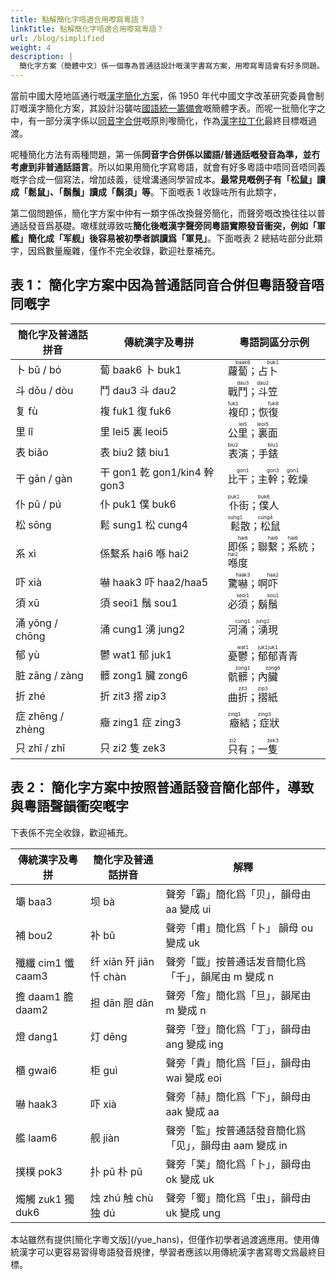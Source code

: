 ```yaml
---
title: 點解簡化字唔適合用嚟寫粵語？
linkTitle: 點解簡化字唔適合用嚟寫粵語？
url: /blog/simplified
weight: 4
description: |
  簡化字方案（簡體中文）係一個專為普通話設計嘅漢字書寫方案，用嚟寫粵語會有好多問題。
---
```



當前中國大陸地區通行嘅[漢字簡化方案](https://zh.wikipedia.org/zh-hant/%E6%B1%89%E5%AD%97%E7%AE%80%E5%8C%96%E6%96%B9%E6%A1%88)，係 1950 年代中國文字改革研究委員會制訂嘅漢字簡化方案，其設計沿襲咗[國語統一籌備會](https://zh.wikipedia.org/wiki/%E6%95%99%E8%82%B2%E9%83%A8%E5%9C%8B%E8%AA%9E%E6%8E%A8%E8%A1%8C%E5%A7%94%E5%93%A1%E6%9C%83)嘅簡體字表。而呢一批簡化字之中，有一部分漢字係以[同音字合併](https://zh.wikipedia.org/wiki/%E5%90%8C%E9%9F%B3%E6%B1%89%E5%AD%97%E4%B9%A6%E5%86%99%E8%A7%84%E5%88%99)嘅原則嚟簡化，作為[漢字拉丁化](https://zh.wikipedia.org/wiki/%E6%B1%89%E5%AD%97%E6%8B%89%E4%B8%81%E5%8C%96%E8%BF%90%E5%8A%A8)最終目標嘅過渡。

呢種簡化方法有兩種問題，第一係**同音字合併係以國語/普通話嘅發音為準，並冇考慮到非普通話語言**。所以如果用簡化字寫粵語，就會有好多粵語中唔同音唔同義嘅字合成一個寫法，增加歧義，徒增溝通同學習成本。**最常見嘅例子有「松鼠」讀成「鬆鼠」、「鬍鬚」讀成「鬍須」等**。下面嘅表 1 收錄咗所有此類字，

第二個問題係，簡化字方案中仲有一類字係改換聲旁簡化，而聲旁嘅改換往往以普通話發音爲基礎。噉樣就導致咗**簡化後嘅漢字聲旁同粵語實際發音衝突，例如「軍艦」簡化成「军舰」後容易被初學者誤讀爲「軍見」**。下面嘅表 2 總結咗部分此類字，因爲數量龐雜，僅作不完全收錄，歡迎社羣補充。

## 表 1： 簡化字方案中因為普通話同音合併但粵語發音唔同嘅字

| 簡化字及普通話拼音 | 傳統漢字及粵拼               | 粵語詞區分示例                                                                                                                 |
| ------------------ | ---------------------------- | ------------------------------------------------------------------------------------------------------------------------------ |
| 卜 bǔ / bó         | 蔔 baak6 卜 buk1             | 蘿<ruby>蔔<rt>baak6</rt></ruby>；占<ruby>卜<rt>buk1</rt></ruby>                                                                |
| 斗 dǒu / dòu       | 鬥 dau3 斗 dau2              | 戰<ruby>鬥<rt>dau3</rt></ruby>；<ruby>斗<rt>dau2</rt></ruby>笠                                                                 |
| 复 fù              | 複 fuk1 復 fuk6              | <ruby>複<rt>fuk1</rt></ruby>印；恢<ruby>復<rt>fuk6</rt></ruby>                                                                 |
| 里 lǐ              | 里 lei5 裏 leoi5             | 公<ruby>里<rt>lei5</rt></ruby>；<ruby>裏<rt>leoi5</rt></ruby>面                                                                |
| 表 biǎo            | 表 biu2 錶 biu1              | <ruby>表<rt>biu2</rt></ruby>演；手<ruby>錶<rt>biu1</rt></ruby>                                                                 |
| 干 gān / gàn       | 干 gon1 乾 gon1/kin4 幹 gon3 | 比<ruby>干<rt>gon1</rt></ruby>；主<ruby>幹<rt>gon3</rt></ruby>；<ruby>乾<rt>gon1</rt></ruby>燥                                 |
| 仆 pū / pú         | 仆 puk1 僕 buk6              | <ruby>仆<rt>puk1</rt></ruby>街；<ruby>僕<rt>buk6</rt></ruby>人                                                                 |
| 松 sōng            | 鬆 sung1 松 cung4            | <ruby>鬆<rt>sung1</rt></ruby>散；<ruby>松<rt>cung4</rt></ruby>鼠                                                               |
| 系 xì              | 係繫系 hai6 喺 hai2          | 即<ruby>係<rt>hai6</rt></ruby>；聯<ruby>繫<rt>hai6</rt></ruby>；<ruby>系<rt>hai6</rt></ruby>統；<ruby>喺<rt>hai2</rt></ruby>度 |
| 吓 xià             | 嚇 haak3 吓 haa2/haa5        | 驚<ruby>嚇<rt>haak3</rt></ruby>；啊<ruby>吓<rt>haa2</rt></ruby>                                                                |
| 須 xū              | 須 seoi1 鬚 sou1             | 必<ruby>須<rt>seoi1</rt></ruby>；鬍<ruby>鬚<rt>sou1</rt></ruby>                                                                |
| 涌 yǒng / chōng    | 涌 cung1 湧 jung2            | 河<ruby>涌<rt>cung1</rt></ruby>；<ruby>湧<rt>jung2</rt></ruby>現                                                               |
| 郁 yù              | 鬱 wat1 郁 juk1              | 憂<ruby>鬱<rt>wat1</rt></ruby>；<ruby>郁<rt>juk1</rt></ruby><ruby>郁<rt>juk1</rt></ruby>青青                                   |
| 脏 zāng / zàng     | 髒 zong1 臟 zong6            | 骯<ruby>髒<rt>zong1</rt></ruby>；內<ruby>臟<rt>zong6</rt></ruby>                                                               |
| 折 zhé             | 折 zit3 摺 zip3              | 曲<ruby>折<rt>zit3</rt></ruby>；<ruby>摺<rt>zip3</rt></ruby>紙                                                                 |
| 症 zhēng / zhèng   | 癥 zing1 症 zing3            | <ruby>癥<rt>zing1</rt></ruby>結；<ruby>症<rt>zing3</rt></ruby>狀                                                               |
| 只 zhī / zhǐ       | 只 zi2 隻 zek3               | <ruby>只<rt>zi2</rt></ruby>有；一<ruby>隻<rt>zek3</rt></ruby>                                                                  |

## 表 2： 簡化字方案中按照普通話發音簡化部件，導致與粵語聲韻衝突嘅字

下表係不完全收錄，歡迎補充。

| 傳統漢字及粵拼     | 簡化字及普通話拼音      | 解釋                                                   |
| ------------------ | ----------------------- | ------------------------------------------------------ |
| 壩 baa3            | 坝 bà                   | 聲旁「霸」簡化爲「贝」，韻母由 aa 變成 ui              |
| 補 bou2            | 补 bǔ                   | 聲旁「甫」簡化爲「卜」 韻母 ou 變成 uk                 |
| 殲纖 cim1 懺 caam3 | 纤 xiān 歼 jiān 忏 chàn | 聲旁「韱」按普通话发音簡化爲「千」，韻尾由 m 變成 n    |
| 擔 daam1 膽 daam2  | 担 dān 胆 dǎn           | 聲旁「詹」簡化爲「旦」，韻尾由 m 變成 n                |
| 燈 dang1           | 灯 dēng                 | 聲旁「登」簡化爲「丁」，韻母由 ang 變成 ing            |
| 櫃 gwai6           | 柜 guì                  | 聲旁「貴」簡化爲「巨」，韻母由 wai 變成 eoi            |
| 嚇 haak3           | 吓 xià                  | 聲旁「赫」簡化爲「下」，韻母由 aak 變成 aa             |
| 艦 laam6           | 舰 jiàn                 | 聲旁「監」按普通話發音簡化爲「见」，韻母由 aam 變成 in |
| 撲樸 pok3          | 扑 pū 朴 pǔ             | 聲旁「菐」簡化爲「卜」，韻母由 ok 變成 uk              |
| 燭觸 zuk1 獨 duk6  | 烛 zhú 触 chù 独 dú     | 聲旁「蜀」簡化爲「虫」，韻母由 uk 變成 ung             |

<Alert title="本站簡體字版">
  本站雖然有提供[簡化字粵文版](/yue_hans)，但僅作初學者過渡適應用。使用傳統漢字可以更容易習得粵語發音規律，學習者應該以用傳統漢字書寫粵文爲最終目標。
</Alert>
